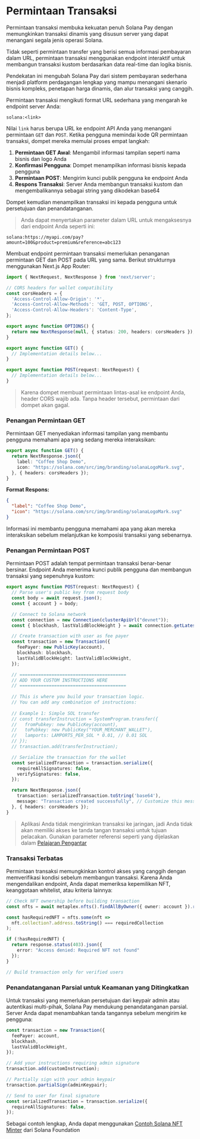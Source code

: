 
# Permintaan Transaksi

Permintaan transaksi membuka kekuatan penuh Solana Pay dengan memungkinkan transaksi dinamis yang disusun server yang dapat menangani segala jenis operasi Solana.

Tidak seperti permintaan transfer yang berisi semua informasi pembayaran dalam URL, permintaan transaksi menggunakan endpoint interaktif untuk membangun transaksi kustom berdasarkan data real-time dan logika bisnis.

Pendekatan ini mengubah Solana Pay dari sistem pembayaran sederhana menjadi platform perdagangan lengkap yang mampu menangani skenario bisnis kompleks, penetapan harga dinamis, dan alur transaksi yang canggih.

<ArticleSection name="Cara Kerja Permintaan Transaksi" id="how-it-works" level="h2" />

Permintaan transaksi mengikuti format URL sederhana yang mengarah ke endpoint server Anda:

```
solana:<link>
```

Nilai `link` harus berupa URL ke endpoint API Anda yang menangani permintaan `GET` dan `POST`. Ketika pengguna memindai kode QR permintaan transaksi, dompet mereka memulai proses empat langkah:
1. **Permintaan GET Awal**: Mengambil informasi tampilan seperti nama bisnis dan logo Anda
2. **Konfirmasi Pengguna**: Dompet menampilkan informasi bisnis kepada pengguna
3. **Permintaan POST**: Mengirim kunci publik pengguna ke endpoint Anda
4. **Respons Transaksi**: Server Anda membangun transaksi kustom dan mengembalikannya sebagai string yang dikodekan base64

Dompet kemudian menampilkan transaksi ini kepada pengguna untuk persetujuan dan penandatanganan.

> Anda dapat menyertakan parameter dalam URL untuk mengaksesnya dari endpoint Anda seperti ini:

```
solana:https://myapi.com/pay?amount=100&product=premium&reference=abc123
```

<ArticleSection name="Membangun Endpoint API" id="api-endpoint" level="h2" />

Membuat endpoint permintaan transaksi memerlukan penanganan permintaan GET dan POST pada URL yang sama. Berikut strukturnya menggunakan Next.js App Router:

```ts
import { NextRequest, NextResponse } from 'next/server';

// CORS headers for wallet compatibility
const corsHeaders = {
  'Access-Control-Allow-Origin': '*',
  'Access-Control-Allow-Methods': 'GET, POST, OPTIONS',
  'Access-Control-Allow-Headers': 'Content-Type',
};

export async function OPTIONS() {
  return new NextResponse(null, { status: 200, headers: corsHeaders });
}

export async function GET() {
  // Implementation details below...
}

export async function POST(request: NextRequest) {
  // Implementation details below...
}
```

> Karena dompet membuat permintaan lintas-asal ke endpoint Anda, header CORS wajib ada. Tanpa header tersebut, permintaan dari dompet akan gagal.

### Penangan Permintaan GET

Permintaan GET menyediakan informasi tampilan yang membantu pengguna memahami apa yang sedang mereka interaksikan:

```ts
export async function GET() {
  return NextResponse.json({
    label: "Coffee Shop Demo",
    icon: "https://solana.com/src/img/branding/solanaLogoMark.svg",
  }, { headers: corsHeaders });
}
```

**Format Respons:**

```json
{
  "label": "Coffee Shop Demo",
  "icon": "https://solana.com/src/img/branding/solanaLogoMark.svg"
}
```

Informasi ini membantu pengguna memahami apa yang akan mereka interaksikan sebelum melanjutkan ke komposisi transaksi yang sebenarnya.

### Penangan Permintaan POST

Permintaan POST adalah tempat permintaan transaksi benar-benar bersinar. Endpoint Anda menerima kunci publik pengguna dan membangun transaksi yang sepenuhnya kustom:

```ts
export async function POST(request: NextRequest) {
  // Parse user's public key from request body
  const body = await request.json();
  const { account } = body;

  // Connect to Solana network
  const connection = new Connection(clusterApiUrl("devnet"));
  const { blockhash, lastValidBlockHeight } = await connection.getLatestBlockhash();

  // Create transaction with user as fee payer
  const transaction = new Transaction({
    feePayer: new PublicKey(account),
    blockhash: blockhash,
    lastValidBlockHeight: lastValidBlockHeight,
  });

  // ========================================
  // ADD YOUR CUSTOM INSTRUCTIONS HERE
  // ========================================
  
  // This is where you build your transaction logic.
  // You can add any combination of instructions:
  
  // Example 1: Simple SOL transfer
  // const transferInstruction = SystemProgram.transfer({
  //   fromPubkey: new PublicKey(account),
  //   toPubkey: new PublicKey("YOUR_MERCHANT_WALLET"),
  //   lamports: LAMPORTS_PER_SOL * 0.01, // 0.01 SOL
  // });
  // transaction.add(transferInstruction);

  // Serialize the transaction for the wallet
  const serializedTransaction = transaction.serialize({
    requireAllSignatures: false,
    verifySignatures: false,
  });

  return NextResponse.json({
    transaction: serializedTransaction.toString('base64'),
    message: "Transaction created successfully", // Customize this message
  }, { headers: corsHeaders });
}
```

> Aplikasi Anda tidak mengirimkan transaksi ke jaringan, jadi Anda tidak akan memiliki akses ke tanda tangan transaksi untuk tujuan pelacakan. Gunakan parameter referensi seperti yang dijelaskan dalam [Pelajaran Pengantar](/id/courses/solana-pay/introduction#reference)

<ArticleSection name="Kemampuan Lanjutan" id="advanced-capabilities" level="h2" />

### Transaksi Terbatas

Permintaan transaksi memungkinkan kontrol akses yang canggih dengan memverifikasi kondisi sebelum membangun transaksi. Karena Anda mengendalikan endpoint, Anda dapat memeriksa kepemilikan NFT, keanggotaan whitelist, atau kriteria lainnya:

```ts
// Check NFT ownership before building transaction
const nfts = await metaplex.nfts().findAllByOwner({ owner: account }).run(); 

const hasRequiredNFT = nfts.some(nft => 
  nft.collection?.address.toString() === requiredCollection
);

if (!hasRequiredNFT) {
  return response.status(403).json({ 
    error: "Access denied: Required NFT not found" 
  });
}

// Build transaction only for verified users
```

### Penandatanganan Parsial untuk Keamanan yang Ditingkatkan

Untuk transaksi yang memerlukan persetujuan dari keypair admin atau autentikasi multi-pihak, Solana Pay mendukung penandatanganan parsial. Server Anda dapat menambahkan tanda tangannya sebelum mengirim ke pengguna:

```ts
const transaction = new Transaction({
  feePayer: account,
  blockhash,
  lastValidBlockHeight,
});

// Add your instructions requiring admin signature
transaction.add(customInstruction);

// Partially sign with your admin keypair
transaction.partialSign(adminKeypair);

// Send to user for final signature
const serializedTransaction = transaction.serialize({
  requireAllSignatures: false,
});
```

<ArticleSection name="Contoh" id="example" level="h2" />

Sebagai contoh lengkap, Anda dapat menggunakan [Contoh Solana NFT Minter](https://github.com/solana-developers/solana-pay-nft-minter/tree/main) dari Solana Foundation
